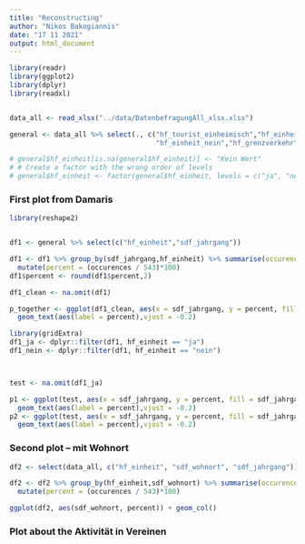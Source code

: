 ```yaml
---
title: "Reconstructing"
author: "Nikos Bakogiannis"
date: "17 11 2021"
output: html_document
---
```



```r
library(readr)
library(ggplot2)
library(dplyr)
library(readxl)


data_all <- read_xlsx("../data/DatenbefragungAll_xlsx.xlsx")

general <- data_all %>% select(., c("hf_tourist_einheimisch","hf_einheit","hf_einheit_ja",
                                    "hf_einheit_nein","hf_grenzverkehr","sdf_geschlecht","sdf_jahrgang"))

# general$hf_einheit[is.na(general$hf_einheit)] <- "Kein Wert"
# # Create a factor with the wrong order of levels
# general$hf_einheit <- factor(general$hf_einheit, levels = c("ja", "nein", "kein Wert"))

```


### First plot from Damaris
```r
library(reshape2)


df1 <- general %>% select(c("hf_einheit","sdf_jahrgang"))

df1 <- df1 %>% group_by(sdf_jahrgang,hf_einheit) %>% summarise(occurences = n()) %>%
  mutate(percent = (occurences / 543)*100)
df1$percent <- round(df1$percent,2)

df1_clean <- na.omit(df1)

p_together <- ggplot(df1_clean, aes(x = sdf_jahrgang, y = percent, fill = hf_einheit)) + geom_col() + 
  geom_text(aes(label = percent),vjust = -0.2)
```


```r
library(gridExtra)
df1_ja <- dplyr::filter(df1, hf_einheit == "ja")
df1_nein <- dplyr::filter(df1, hf_einheit == "nein")



test <- na.omit(df1_ja)

p1 <- ggplot(test, aes(x = sdf_jahrgang, y = percent, fill = sdf_jahrgang)) + geom_col() + 
  geom_text(aes(label = percent),vjust = -0.2)
p2 <- ggplot(test, aes(x = sdf_jahrgang, y = percent, fill = sdf_jahrgang)) + geom_col() + 
  geom_text(aes(label = percent),vjust = -0.2)
```

### Second plot -- mit Wohnort

```r
df2 <- select(data_all, c("hf_einheit", "sdf_wohnort", "sdf_jahrgang"))

df2 <- df2 %>% group_by(hf_einheit,sdf_wohnort) %>% summarise(occurences = n()) %>%
  mutate(percent = (occurences / 543)*100)

ggplot(df2, aes(sdf_wohnort, percent)) + geom_col()
```


### Plot about the Aktivität in Vereinen





